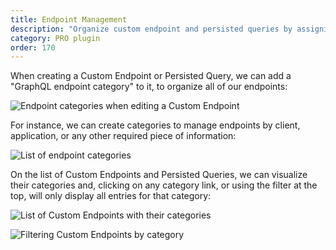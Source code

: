 ```yaml
---
title: Endpoint Management
description: "Organize custom endpoint and persisted queries by assigning them custom categories, similar to posts in WordPress."
category: PRO plugin
order: 170
---
```


When creating a Custom Endpoint or Persisted Query, we can add a "GraphQL endpoint category" to it, to organize all of our endpoints:

![Endpoint categories when editing a Custom Endpoint](/assets/guides/upstream/graphql-custom-endpoint-editor-with-categories.png "Endpoint categories when editing a Custom Endpoint")

For instance, we can create categories to manage endpoints by client, application, or any other required piece of information:

![List of endpoint categories](/assets/guides/upstream/graphql-endpoint-categories.png "List of endpoint categories")

On the list of Custom Endpoints and Persisted Queries, we can visualize their categories and, clicking on any category link, or using the filter at the top, will only display all entries for that category:

![List of Custom Endpoints with their categories](/assets/guides/upstream/graphql-custom-endpoints-with-categories.png "List of Custom Endpoints with their categories")

![Filtering Custom Endpoints by category](/assets/guides/upstream/graphql-custom-endpoints-filtering-by-category.png "Filtering Custom Endpoints by category")
